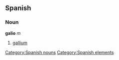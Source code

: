 == Spanish == {{wikipediaAlt|gallium}}
=== Noun ===
'''galio''' ''m''
# [[gallium]]

[[Category:Spanish nouns]]
[[Category:Spanish elements]]